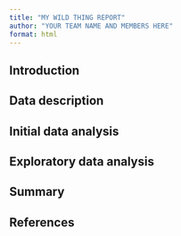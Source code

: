 ```yaml
---
title: "MY WILD THING REPORT"
author: "YOUR TEAM NAME AND MEMBERS HERE"
format: html
---
```


## Introduction

<!-- 
1. For your assigned Australian wild thing, read all you can about it, and write a paragraph describing it's key features, such as it's habitat, usual active time, whether numbers are increasing or declining, and even things like, if it is common for tourists to travel to see them, or there are special spotting promotions occurring as is happening [this month for the platypus](https://platypus.asn.au/report-a-sighting/). The write five unique expectations on what you might find when you explore the data, for example: 
<br><br>"We expect to see the occurrences only in the summer months."
<br>"We expect to find the most occurrences near the coast."
<br>"We expect to observe declining numbers since 1994."
<br><br> Be as specific as reasonably possible for your wild thing!
-->

## Data description

<!--
2. Download all the occurrence records from the Atlas of Living Australia, ideally scripted using the `atlas_occurrences()` function from the `galah` package. Make sure you include date, time, collector identification details. Save this into a `data-raw` folder in your repo.
-->

## Initial data analysis

<!--
3. Perform a data quality check, and then go ahead and clean the data, saving only the wild sightings. Save the resulting data in a `data` folder as an `WILD_THING_COMMON_NAME.rda` file, so that any special variable types are clearly available. (Replace `WILD_THING_COMMON_NAME` with lower case common name of your assigned wild thing.) *Note:* Some are museum or historical records or live in an animal sanctuary or zoo, which do not truly capture their wild behaviour. Downloading the event information (`galah_select(group = "event")`) can help identify wild sightings.

Weather data pre-processing here too.
-->

## Exploratory data analysis

<!--
4. Make plots of the data to check each of your expectations, and report what you learn. *Note:* This might also be a place where visual inference methods *may* be useful to determine if what is seen agrees or disputes what you expected. 

Weather data exploration here too.
-->

## Summary 

## References
